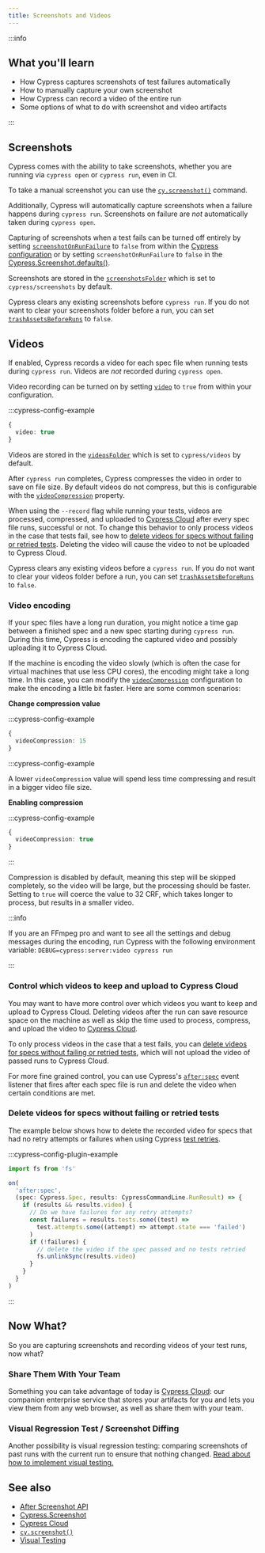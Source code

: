 ```yaml
---
title: Screenshots and Videos
---
```


:::info

## <Icon name="graduation-cap" /> What you'll learn

- How Cypress captures screenshots of test failures automatically
- How to manually capture your own screenshot
- How Cypress can record a video of the entire run
- Some options of what to do with screenshot and video artifacts

:::

## Screenshots

Cypress comes with the ability to take screenshots, whether you are running via
`cypress open` or `cypress run`, even in CI.

To take a manual screenshot you can use the
[`cy.screenshot()`](/api/commands/screenshot) command.

Additionally, Cypress will automatically capture screenshots when a failure
happens during `cypress run`. Screenshots on failure are _not_ automatically
taken during `cypress open`.

Capturing of screenshots when a test fails can be turned off entirely by setting
[`screenshotOnRunFailure`](/guides/references/configuration#Screenshots) to
`false` from within the
[Cypress configuration](/guides/references/configuration) or by setting
`screenshotOnRunFailure` to `false` in the
[Cypress.Screenshot.defaults()](/api/cypress-api/screenshot-api).

Screenshots are stored in the
[`screenshotsFolder`](/guides/references/configuration#Screenshots) which is set
to `cypress/screenshots` by default.

Cypress clears any existing screenshots before `cypress run`. If you do not want
to clear your screenshots folder before a run, you can set
[`trashAssetsBeforeRuns`](/guides/references/configuration#Screenshots) to
`false`.

## Videos

If enabled, Cypress records a video for each spec file when running tests during
`cypress run`. Videos are _not_ recorded during `cypress open`.

Video recording can be turned on by setting
[`video`](/guides/references/configuration#Videos) to `true` from within your
configuration.

:::cypress-config-example

```ts
{
  video: true
}
```

Videos are stored in the
[`videosFolder`](/guides/references/configuration#Videos) which is set to
`cypress/videos` by default.

After `cypress run` completes, Cypress compresses the video in order to save on
file size. By default videos do not compress, but this is configurable with the
[`videoCompression`](/guides/references/configuration#Videos) property.

When using the `--record` flag while running your tests, videos are processed,
compressed, and uploaded to [Cypress Cloud](/guides/cloud/introduction) after
every spec file runs, successful or not. To change this behavior to only process
videos in the case that tests fail, see how to
[delete videos for specs without failing or retried tests](/guides/guides/screenshots-and-videos#Delete-videos-for-specs-without-failing-or-retried-tests).
Deleting the video will cause the video to not be uploaded to Cypress Cloud.

Cypress clears any existing videos before a `cypress run`. If you do not want to
clear your videos folder before a run, you can set
[`trashAssetsBeforeRuns`](/guides/references/configuration#Videos) to `false`.

### Video encoding

If your spec files have a long run duration, you might notice a time gap between
a finished spec and a new spec starting during `cypress run`. During this time,
Cypress is encoding the captured video and possibly uploading it to Cypress
Cloud.

If the machine is encoding the video slowly (which is often the case for virtual
machines that use less CPU cores), the encoding might take a long time. In this
case, you can modify the
[`videoCompression`](/guides/references/configuration#Videos) configuration to
make the encoding a little bit faster. Here are some common scenarios:

**Change compression value**

:::cypress-config-example

```ts
{
  videoCompression: 15
}
```

:::cypress-config-example

A lower `videoCompression` value will spend less time compressing and result in
a bigger video file size.

**Enabling compression**

:::cypress-config-example

```ts
{
  videoCompression: true
}
```

:::

Compression is disabled by default, meaning this step will be skipped
completely, so the video will be large, but the processing should be faster.
Setting to `true` will coerce the value to 32 CRF, which takes longer to
process, but results in a smaller video.

:::info

If you are an FFmpeg pro and want to see all the settings and debug messages
during the encoding, run Cypress with the following environment variable:
`DEBUG=cypress:server:video cypress run`

:::

### Control which videos to keep and upload to Cypress Cloud

You may want to have more control over which videos you want to keep and upload
to Cypress Cloud. Deleting videos after the run can save resource space on the
machine as well as skip the time used to process, compress, and upload the video
to [Cypress Cloud](/guides/cloud/introduction).

To only process videos in the case that a test fails, you can
[delete videos for specs without failing or retried tests](/guides/guides/screenshots-and-videos#Delete-videos-for-specs-without-failing-or-retried-tests),
which will not upload the video of passed runs to Cypress Cloud.

For more fine grained control, you can use Cypress's
[`after:spec`](/api/plugins/after-spec-api) event listener that fires after each
spec file is run and delete the video when certain conditions are met.

### Delete videos for specs without failing or retried tests

The example below shows how to delete the recorded video for specs that had no
retry attempts or failures when using Cypress
[test retries](/guides/guides/test-retries).

:::cypress-config-plugin-example

```ts
import fs from 'fs'
```

```ts
on(
  'after:spec',
  (spec: Cypress.Spec, results: CypressCommandLine.RunResult) => {
    if (results && results.video) {
      // Do we have failures for any retry attempts?
      const failures = results.tests.some((test) =>
        test.attempts.some((attempt) => attempt.state === 'failed')
      )
      if (!failures) {
        // delete the video if the spec passed and no tests retried
        fs.unlinkSync(results.video)
      }
    }
  }
)
```

:::

## Now What?

So you are capturing screenshots and recording videos of your test runs, now
what?

### Share Them With Your Team

<!-- Line breaks removed to prevent random br elements -->

Something you can take advantage of today is
[Cypress Cloud](/guides/cloud/introduction): our companion enterprise service
that stores your artifacts for you and lets you view them from any web browser,
as well as share them with your team.

### Visual Regression Test / Screenshot Diffing

Another possibility is visual regression testing: comparing screenshots of past
runs with the current run to ensure that nothing changed.
[Read about how to implement visual testing.](/guides/tooling/visual-testing)

## See also

- [After Screenshot API](/api/plugins/after-screenshot-api)
- [Cypress.Screenshot](/api/cypress-api/screenshot-api)
- [Cypress Cloud](/guides/cloud/introduction)
- [`cy.screenshot()`](/api/commands/screenshot)
- [Visual Testing](/guides/tooling/visual-testing)
